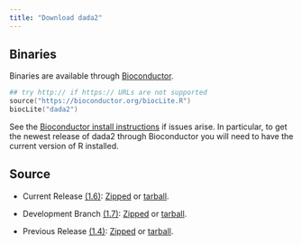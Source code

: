 ```yaml
---
title: "Download dada2"
---
```


## Binaries

Binaries are available through [Bioconductor](https://www.bioconductor.org/packages/release/bioc/html/dada2.html).

```S
## try http:// if https:// URLs are not supported
source("https://bioconductor.org/biocLite.R")
biocLite("dada2")
```

See the [Bioconductor install instructions](https://www.bioconductor.org/install/) if issues arise. In particular, to get the newest release of dada2 through Bioconductor you will need to have the current version of R installed.

## Source

* Current Release [(1.6)](https://github.com/benjjneb/dada2/releases): [Zipped](https://github.com/benjjneb/dada2/archive/v1.6.zip) or [tarball](https://github.com/benjjneb/dada2/archive/v1.6.tar.gz).

* Development Branch [(1.7)](https://github.com/benjjneb/dada2): [Zipped](https://github.com/benjjneb/dada2/archive/master.zip) or [tarball](https://github.com/benjjneb/dada2/archive/master.tar.gz).

* Previous Release [(1.4)](https://github.com/benjjneb/dada2/releases): [Zipped](https://github.com/benjjneb/dada2/archive/v1.4.1.zip) or [tarball](https://github.com/benjjneb/dada2/archive/v1.4.1.tar.gz).

